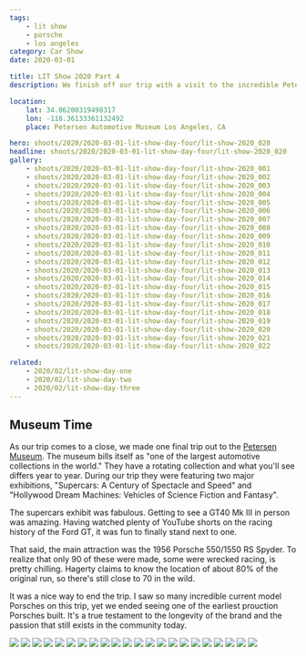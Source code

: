 ```yaml
---
tags:
    - lit show
    - porsche
    - los angeles
category: Car Show
date: 2020-03-01

title: LIT Show 2020 Part 4
description: We finish off our trip with a visit to the incredible Petersen Museum to see an original 550 Spyder.

location:
    lat: 34.06200319498317
    lon: -118.36133361132492
    place: Petersen Automotive Museum Los Angeles, CA

hero: shoots/2020/2020-03-01-lit-show-day-four/lit-show-2020_020
headline: shoots/2020/2020-03-01-lit-show-day-four/lit-show-2020_020
gallery:
    - shoots/2020/2020-03-01-lit-show-day-four/lit-show-2020_001
    - shoots/2020/2020-03-01-lit-show-day-four/lit-show-2020_002
    - shoots/2020/2020-03-01-lit-show-day-four/lit-show-2020_003
    - shoots/2020/2020-03-01-lit-show-day-four/lit-show-2020_004
    - shoots/2020/2020-03-01-lit-show-day-four/lit-show-2020_005
    - shoots/2020/2020-03-01-lit-show-day-four/lit-show-2020_006
    - shoots/2020/2020-03-01-lit-show-day-four/lit-show-2020_007
    - shoots/2020/2020-03-01-lit-show-day-four/lit-show-2020_008
    - shoots/2020/2020-03-01-lit-show-day-four/lit-show-2020_009
    - shoots/2020/2020-03-01-lit-show-day-four/lit-show-2020_010
    - shoots/2020/2020-03-01-lit-show-day-four/lit-show-2020_011
    - shoots/2020/2020-03-01-lit-show-day-four/lit-show-2020_012
    - shoots/2020/2020-03-01-lit-show-day-four/lit-show-2020_013
    - shoots/2020/2020-03-01-lit-show-day-four/lit-show-2020_014
    - shoots/2020/2020-03-01-lit-show-day-four/lit-show-2020_015
    - shoots/2020/2020-03-01-lit-show-day-four/lit-show-2020_016
    - shoots/2020/2020-03-01-lit-show-day-four/lit-show-2020_017
    - shoots/2020/2020-03-01-lit-show-day-four/lit-show-2020_018
    - shoots/2020/2020-03-01-lit-show-day-four/lit-show-2020_019
    - shoots/2020/2020-03-01-lit-show-day-four/lit-show-2020_020
    - shoots/2020/2020-03-01-lit-show-day-four/lit-show-2020_021
    - shoots/2020/2020-03-01-lit-show-day-four/lit-show-2020_022

related:
    - 2020/02/lit-show-day-one
    - 2020/02/lit-show-day-two
    - 2020/02/lit-show-day-three
---
```



<Gallery>

## Museum Time

As our trip comes to a close, we made one final trip out to the [Petersen Museum](https://www.petersen.org/). The museum bills itself as "one of the largest automotive collections in the world." They have a rotating collection and what you'll see differs year to year. During our trip they were featuring two major exhibitions, "Supercars: A Century of Spectacle and Speed" and "Hollywood Dream Machines: Vehicles of Science Fiction and Fantasy".

The supercars exhibit was fabulous. Getting to see a GT40 Mk III in person was amazing. Having watched plenty of YouTube shorts on the racing history of the Ford GT, it was fun to finally stand next to one.

That said, the main attraction was the 1956 Porsche 550/1550 RS Spyder. To realize that only 90 of these were made, some were wrecked racing, is pretty chilling. Hagerty claims to know the location of about 80% of the original run, so there's still close to 70 in the wild.

It was a nice way to end the trip. I saw so many incredible current model Porsches on this trip, yet we ended seeing one of the earliest prouction Porsches built. It's a true testament to the longevity of the brand and the passion that still exists in the community today.

<div class="grid grid-cols-12 gap-8">
    <Image src={frontmatter.gallery[0]} class="w-full h-full object-cover" figureClass="col-span-12" sizes="50vw" />
    <Image src={frontmatter.gallery[1]} class="w-full h-full object-cover" figureClass="col-span-4" sizes="50vw" />
    <Image src={frontmatter.gallery[2]} class="w-full h-full object-cover" figureClass="col-span-4" sizes="50vw" />
    <Image src={frontmatter.gallery[3]} class="w-full h-full object-cover" figureClass="col-span-4" sizes="50vw" />
    <Image src={frontmatter.gallery[4]} class="w-full h-full object-cover" figureClass="col-span-4" sizes="50vw" />
    <Image src={frontmatter.gallery[5]} class="w-full h-full object-cover" figureClass="col-span-4" sizes="50vw" />
    <Image src={frontmatter.gallery[6]} class="w-full h-full object-cover" figureClass="col-span-4" sizes="50vw" />
    <Image src={frontmatter.gallery[7]} class="w-full h-full object-cover" figureClass="col-span-4" sizes="50vw" />
    <Image src={frontmatter.gallery[8]} class="w-full h-full object-cover" figureClass="col-span-4" sizes="50vw" />
    <Image src={frontmatter.gallery[9]} class="w-full h-full object-cover" figureClass="col-span-4" sizes="50vw" />
    <Image src={frontmatter.gallery[10]} class="w-full h-full object-cover" figureClass="col-span-12" sizes="50vw" />
    <Image src={frontmatter.gallery[11]} class="w-full h-full object-cover" figureClass="col-span-4" sizes="50vw" />
    <Image src={frontmatter.gallery[12]} class="w-full h-full object-cover" figureClass="col-span-4" sizes="50vw" />
    <Image src={frontmatter.gallery[13]} class="w-full h-full object-cover" figureClass="col-span-4" sizes="50vw" />
    <Image src={frontmatter.gallery[14]} class="w-full h-full object-cover" figureClass="col-span-4" sizes="50vw" />
    <Image src={frontmatter.gallery[15]} class="w-full h-full object-cover" figureClass="col-span-4" sizes="50vw" />
    <Image src={frontmatter.gallery[17]} class="w-full h-full object-cover" figureClass="col-span-4" sizes="50vw" />
    <Image src={frontmatter.gallery[16]} class="w-full h-full object-cover" figureClass="col-span-12" sizes="50vw" />
    <Image src={frontmatter.gallery[18]} class="w-full h-full object-cover" figureClass="col-span-12" sizes="50vw" />
    <Image src={frontmatter.gallery[19]} class="w-full h-full object-cover" figureClass="col-span-4" sizes="50vw" />
    <Image src={frontmatter.gallery[20]} class="w-full h-full object-cover" figureClass="col-span-4" sizes="50vw" />
    <Image src={frontmatter.gallery[21]} class="w-full h-full object-cover" figureClass="col-span-4" sizes="50vw" />
</div>

</Gallery>
